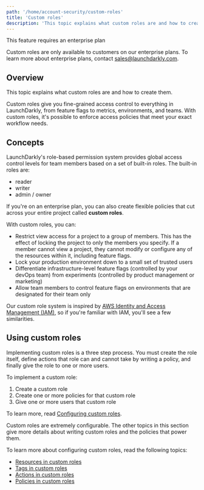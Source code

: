 ```yaml
---
path: '/home/account-security/custom-roles'
title: 'Custom roles'
description: 'This topic explains what custom roles are and how to create them. Custom roles give access control to everything in LaunchDarkly, from feature flags to metrics, environments, and teams. Enforce access policies that meet your exact workflow needs.'
---
```


<Callout intent="info">
  <CalloutTitle>This feature requires an enterprise plan</CalloutTitle>
  <CalloutDescription>

Custom roles are only available to customers on our enterprise plans. To learn more about enterprise plans, contact
[sales@launchdarkly.com](mailto:sales@launchdarkly.com?Subject=Custom%20roles).

  </CalloutDescription>
</Callout>

## Overview

This topic explains what custom roles are and how to create them.

Custom roles give you fine-grained access control to everything in LaunchDarkly, from feature flags to metrics, environments, and teams. With custom roles, it's possible to enforce access policies that meet your exact workflow needs.

## Concepts

LaunchDarkly's role-based permission system provides global access control levels for team members based on a set of built-in roles. The built-in roles are:

- reader
- writer
- admin / owner

If you're on an enterprise plan, you can also create flexible policies that cut across your entire project called **custom roles**.

With custom roles, you can:

- Restrict view access for a project to a group of members. This has the effect of locking the project to only the members you specify. If a member cannot view a project, they cannot modify or configure any of the resources within it, including feature flags.
- Lock your production environment down to a small set of trusted users
- Differentiate infrastructure-level feature flags (controlled by your devOps team) from experiments (controlled by product management or marketing)
- Allow team members to control feature flags on environments that are designated for their team only

Our custom role system is inspired by [AWS Identity and Access Management (IAM)](https://aws.amazon.com/iam/), so if you're familiar with IAM, you'll see a few similarities.

## Using custom roles

Implementing custom roles is a three step process. You must create the role itself, define actions that role can and cannot take by writing a policy, and finally give the role to one or more users.

To implement a custom role:

1. Create a custom role
2. Create one or more policies for that custom role
3. Give one or more users that custom role

To learn more, read [Configuring custom roles](/home/account-security/custom-roles/configure).

Custom roles are extremely configurable. The other topics in this section give more details about writing custom roles and the policies that power them.

To learn more about configuring custom roles, read the following topics:

- [Resources in custom roles](/home/account-security/custom-roles/resources)
- [Tags in custom roles](/home/account-security/custom-roles/tags)
- [Actions in custom roles](/home/account-security/custom-roles/actions)
- [Policies in custom roles](/home/account-security/custom-roles/policies)
